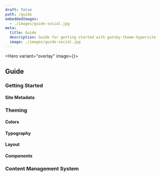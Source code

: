 ```yaml
---
draft: false
path: /guide
embeddedImages:
  - ./images/guide-social.jpg
meta:
  title: Guide
  description: Guide for getting started with gatsby-theme-hypersite
  image: ./images/guide-social.jpg
---
```



<Hero variant="overlay" image={<GatsbyImage alt="hero image!" image={getImage(props.localImages[0])} />}>

## Guide

</Hero>

<Block>

### Getting Started

#### Site Metadata

### Theming

#### Colors

#### Typography

#### Layout

#### Components

### Content Management System

</Block>
